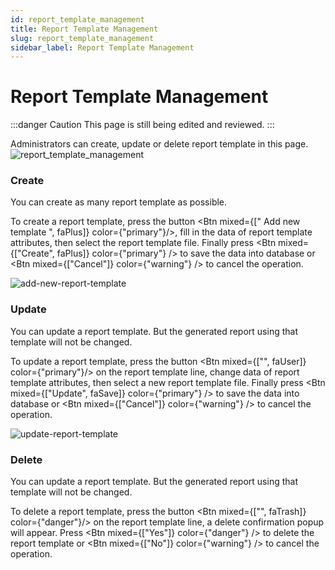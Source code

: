 ```yaml
---
id: report_template_management 
title: Report Template Management
slug: report_template_management 
sidebar_label: Report Template Management
---
```



# Report Template Management

:::danger Caution 
This page is still being edited and reviewed.
::: 

Administrators can create, update or delete report template in this page.
![report_template_management](/img/report_template/report_template.PNG)

### Create

You can create as many report template as possible.

To create a report template, press the button <Btn mixed={[" Add new template ", faPlus]} color={"primary"}/>, fill in the data of report template attributes, then select the report template file. Finally press <Btn mixed={["Create", faPlus]} color={"primary"} /> to save the data into database or <Btn mixed={["Cancel"]} color={"warning"} /> to cancel the operation.

![add-new-report-template](/img/report_template/add-new-report-template.PNG)

### Update

You can update a report template. But the generated report using that template will not be changed.

To update a report template, press the button <Btn mixed={["", faUser]} color={"primary"}/> on the report template line, change data of report template attributes, then select a new report template file. Finally press <Btn mixed={["Update", faSave]} color={"primary"} /> to save the data into database or <Btn mixed={["Cancel"]} color={"warning"} /> to cancel the operation.

![update-report-template](/img/report_template/update-report-template.PNG)

### Delete

You can update a report template. But the generated report using that template will not be changed.

To delete a report template, press the button <Btn mixed={["", faTrash]} color={"danger"}/> on the report template line, a delete confirmation popup will appear. Press <Btn mixed={["Yes"]} color={"danger"} /> to delete the report template or <Btn mixed={["No"]} color={"warning"} /> to cancel the operation.
